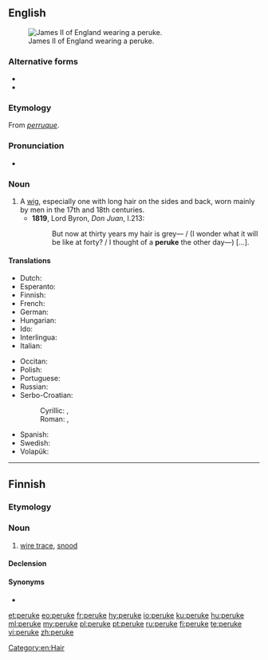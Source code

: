 {{also|perukę}}
==English==
[[Image:James_II_of_England.jpg|thumb|right|James II of England wearing a peruke.]]

===Alternative forms===
* {{l|en|perruque}}
* {{l|en|peruque}}

===Etymology===
From {{etyl|fr|en}} ''[[perruque]]''.

===Pronunciation===
* {{IPA|/pəˈɹuːk/|lang=en}}

===Noun===
{{en-noun}}

# A [[wig]], especially one with long hair on the sides and back, worn mainly by men in the 17th and 18th centuries.
#* '''1819''', Lord Byron, ''Don Juan'', I.213:
#*: But now at thirty years my hair is grey— / (I wonder what it will be like at forty? / I thought of a '''peruke''' the other day—) [...].

====Translations====
{{trans-top|wig}}
* Dutch: {{t+|nl|pruik}}
* Esperanto: {{t|eo|peruko}}
* Finnish: {{t+|fi|peruukki}}
* French: {{t+|fr|perruque|f}}
* German: {{t+|de|Perücke|f}}
* Hungarian: {{t+|hu|paróka}}
* Ido: {{t+|io|peruko}}
* Interlingua: {{t|ia|perrucca}}
* Italian: {{t+|it|parrucca}}
{{trans-mid}}
* Occitan: {{t|oc|perruca}}
* Polish: {{t+|pl|peruka}}
* Portuguese: {{t+|pt|peruca|f}}
* Russian: {{t+|ru|пари́к|m}}
* Serbo-Croatian:
*: Cyrillic: {{t|sh|перика|f|sc=Cyrl}}, {{t|sh|власуља|f|sc=Cyrl}}
*: Roman: {{t+|sh|perika|f}}, {{t+|sh|vlasulja|f}}
* Spanish: {{t+|es|peluca}}
* Swedish: {{t+|sv|peruk|c}}
* Volapük: {{t|vo|peluk}}
{{trans-bottom}}

[[Category:en:Hair]]

----

==Finnish==

===Etymology===
{{suffix|peru|ke|lang=fi}}

===Noun===
{{fi-noun}}

# {{lb|fi|fishing}} [[wire trace]], [[snood]]

====Declension====
{{fi-decl-hame|peru|k|kk|a}}

====Synonyms====
* {{l|fi|tapsi}}

[[et:peruke]]
[[eo:peruke]]
[[fr:peruke]]
[[hy:peruke]]
[[io:peruke]]
[[ku:peruke]]
[[hu:peruke]]
[[ml:peruke]]
[[my:peruke]]
[[pl:peruke]]
[[pt:peruke]]
[[ru:peruke]]
[[fi:peruke]]
[[te:peruke]]
[[vi:peruke]]
[[zh:peruke]]